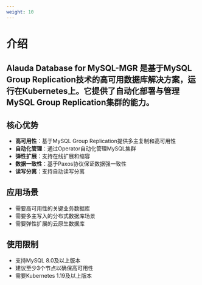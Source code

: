 ```yaml
---
weight: 10
---
```


# 介绍

## Alauda Database for MySQL-MGR 是基于MySQL Group Replication技术的高可用数据库解决方案，运行在Kubernetes上。它提供了自动化部署与管理MySQL Group Replication集群的能力。

## 核心优势

- **高可用性**：基于MySQL Group Replication提供多主复制和高可用性
- **自动化管理**：通过Operator自动化管理MySQL集群
- **弹性扩展**：支持在线扩展和缩容
- **数据一致性**：基于Paxos协议保证数据强一致性
- **读写分离**：支持自动读写分离

## 应用场景

- 需要高可用性的关键业务数据库
- 需要多主写入的分布式数据库场景
- 需要弹性扩展的云原生数据库

## 使用限制

- 支持MySQL 8.0及以上版本
- 建议至少3个节点以确保高可用性
- 需要Kubernetes 1.19及以上版本
